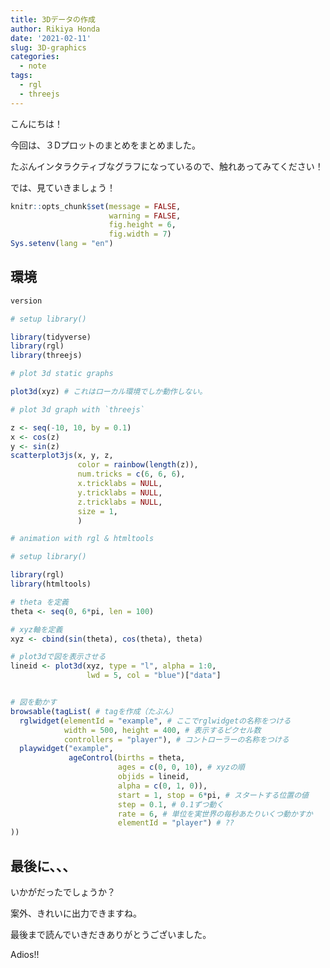 ```yaml
---
title: 3Dデータの作成
author: Rikiya Honda
date: '2021-02-11'
slug: 3D-graphics
categories:
  - note
tags:
  - rgl
  - threejs
---
```


こんにちは！

今回は、３Dプロットのまとめをまとめました。

たぶんインタラクティブなグラフになっているので、触れあってみてください！

では、見ていきましょう！

```r
knitr::opts_chunk$set(message = FALSE,
                      warning = FALSE,
                      fig.height = 6,
                      fig.width = 7)
Sys.setenv(lang = "en")
```


## 環境

```r
version
```



```r
# setup library()

library(tidyverse)
library(rgl)
library(threejs)

# plot 3d static graphs

plot3d(xyz) # これはローカル環境でしか動作しない。

# plot 3d graph with `threejs`

z <- seq(-10, 10, by = 0.1)
x <- cos(z)
y <- sin(z)
scatterplot3js(x, y, z, 
               color = rainbow(length(z)),
               num.tricks = c(6, 6, 6),
               x.tricklabs = NULL,
               y.tricklabs = NULL,
               z.tricklabs = NULL,
               size = 1,
               )

# animation with rgl & htmltools

# setup library()

library(rgl)
library(htmltools)

# theta を定義
theta <- seq(0, 6*pi, len = 100) 

# xyz軸を定義
xyz <- cbind(sin(theta), cos(theta), theta)

# plot3dで図を表示させる
lineid <- plot3d(xyz, type = "l", alpha = 1:0,
                 lwd = 5, col = "blue")["data"]


# 図を動かす
browsable(tagList( # tagを作成（たぶん）
  rglwidget(elementId = "example", # ここでrglwidgetの名称をつける 
            width = 500, height = 400, # 表示するピクセル数
            controllers = "player"), # コントローラーの名称をつける
  playwidget("example",
             ageControl(births = theta, 
                        ages = c(0, 0, 10), # xyzの順
                        objids = lineid, 
                        alpha = c(0, 1, 0)),
                        start = 1, stop = 6*pi, # スタートする位置の値 
                        step = 0.1, # 0.1ずつ動く
                        rate = 6, # 単位を実世界の毎秒あたりいくつ動かすか 
                        elementId = "player") # ??
))


```

## 最後に、、、

いかがだったでしょうか？

案外、きれいに出力できますね。

最後まで読んでいきだきありがとうございました。


Adios!!
